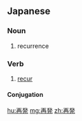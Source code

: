 ==Japanese==
{{ja-kanjitab|さい|はつ|yomi=on}}

===Noun===
{{ja-noun|さいはつ}}

# recurrence

===Verb===
{{ja-verb-suru|さいはつ}}

# [[recur]]

====Conjugation====
{{ja-suru|さいはつ}}

[[hu:再発]]
[[mg:再発]]
[[zh:再発]]